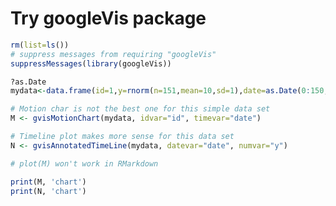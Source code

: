 Try googleVis package
======

```r
rm(list=ls())
# suppress messages from requiring "googleVis"
suppressMessages(library(googleVis))

?as.Date
mydata<-data.frame(id=1,y=rnorm(n=151,mean=10,sd=1),date=as.Date(0:150,origin="2013-09-01"))

# Motion char is not the best one for this simple data set
M <- gvisMotionChart(mydata, idvar="id", timevar="date")

# Timeline plot makes more sense for this data set
N <- gvisAnnotatedTimeLine(mydata, datevar="date", numvar="y")
```

```r
# plot(M) won't work in RMarkdown 

print(M, 'chart')
print(N, 'chart')
```